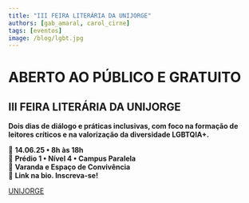 ```yaml
---
title: "III FEIRA LITERÁRIA DA UNIJORGE"
authors: [gab_amaral, carol_cirne]
tags: [eventos]
image: /blog/lgbt.jpg
---
```


# ABERTO AO PÚBLICO E GRATUITO

## III FEIRA LITERÁRIA DA UNIJORGE

**Dois dias de diálogo e práticas inclusivas, com foco na formação de leitores críticos e na valorização da diversidade LGBTQIA+.**

📅 **14.06.25 • 8h às 18h**  
📍 **Prédio 1 • Nível 4 • Campus Paralela**  
📍 **Varanda e Espaço de Convivência**  
🔗 **Link na bio. Inscreva-se!**

[UNIJORGE](https://www.instagram.com/p/DJScbfAxO-Q/?igsh=ajVrcWp6a3FhcGNk)